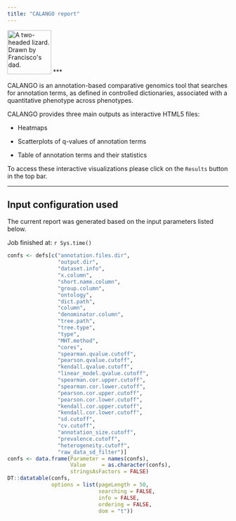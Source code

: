 ```yaml
---
title: "CALANGO report"
---
```

<img src="https://raw.githubusercontent.com/fcampelo/CALANGO/master/inst/images/CALANGO_logo.png" alt="A two-headed lizard. Drawn by Francisco's dad." height="100"/>
***

CALANGO is an annotation-based comparative genomics tool that searches for annotation terms, as defined in controlled dictionaries, associated with a quantitative phenotype across phenotypes.

CALANGO provides three main outputs as interactive HTML5 files:

- Heatmaps

- Scatterplots of q-values of annotation terms

- Table of annotation terms and their statistics

To access these interactive visualizations please click on the `Results` button in the top bar.

***

## Input configuration used
The current report was generated based on the input parameters listed below.

Job finished at: `r Sys.time()`
```r
confs <- defs[c("annotation.files.dir", 
                "output.dir",
                "dataset.info",
                "x.column",
                "short.name.column",
                "group.column",
                "ontology",
                "dict.path",
                "column",
                "denominator.column",
                "tree.path",
                "tree.type",
                "type",
                "MHT.method",
                "cores",
                "spearman.qvalue.cutoff",
                "pearson.qvalue.cutoff",
                "kendall.qvalue.cutoff",
                "linear_model.qvalue.cutoff",
                "spearman.cor.upper.cutoff",
                "spearman.cor.lower.cutoff",
                "pearson.cor.upper.cutoff",
                "pearson.cor.lower.cutoff",
                "kendall.cor.upper.cutoff",
                "kendall.cor.lower.cutoff",
                "sd.cutoff",
                "cv.cutoff",
                "annotation_size.cutoff",
                "prevalence.cutoff",
                "heterogeneity.cutoff",
                "raw_data_sd_filter")]
confs <- data.frame(Parameter = names(confs),
                    Value     = as.character(confs),
                    stringsAsFactors = FALSE)
DT::datatable(confs, 
              options = list(pageLength = 50,
                             searching = FALSE,
                             info = FALSE,
                             ordering = FALSE,
                             dom = "t"))
```
